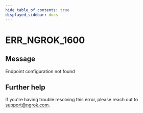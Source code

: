 ```yaml
---
hide_table_of_contents: true
displayed_sidebar: docs
---
```



# ERR_NGROK_1600

## Message

Endpoint configuration not found

<ErrorDetails error="err_ngrok_1600" />

## Further help

If you're having trouble resolving this error, please reach out to [support@ngrok.com](mailto:support@ngrok.com?subject=Help%20with%20ERR_NGROK_1600).
